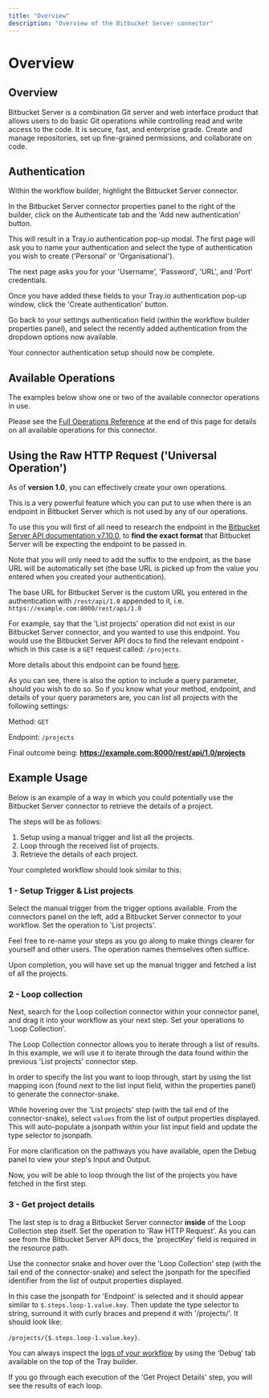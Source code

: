 ```yaml
---
title: "Overview"
description: "Overview of the Bitbucket Server connector"
---
```


# Overview

## Overview

Bitbucket Server is a combination Git server and web interface product that allows users to do basic Git operations while controlling read and write access to the code. It is secure, fast, and enterprise grade. Create and manage repositories, set up fine-grained permissions, and collaborate on code.

## Authentication

Within the workflow builder, highlight the Bitbucket Server connector.

In the Bitbucket Server connector properties panel to the right of the builder, click on the Authenticate tab and the 'Add new authentication' button.

This will result in a Tray.io authentication pop-up modal. The first page will ask you to name your authentication and select the type of authentication you wish to create ('Personal' or 'Organisational').

The next page asks you for your 'Username', 'Password', 'URL', and 'Port' credentials.

Once you have added these fields to your Tray.io authentication pop-up window, click the 'Create authentication' button.

Go back to your settings authentication field (within the workflow builder properties panel), and select the recently added authentication from the dropdown options now available.

Your connector authentication setup should now be complete.

## Available Operations

The examples below show one or two of the available connector operations in use.

Please see the [Full Operations Reference](#operationsFull) at the end of this page for details on all available operations for this connector.

## Using the Raw HTTP Request ('Universal Operation')

As of **version 1.0**, you can effectively create your own operations.

This is a very powerful feature which you can put to use when there is an endpoint in Bitbucket Server which is not used by any of our operations.

To use this you will first of all need to research the endpoint in the [Bitbucket Server API documentation v7.10.0](https://docs.atlassian.com/bitbucket-server/rest/7.10.0/bitbucket-rest.html), to **find the exact format** that Bitbucket Server will be expecting the endpoint to be passed in.

Note that you will only need to add the suffix to the endpoint, as the base URL will be automatically set (the base URL is picked up from the value you entered when you created your authentication).

The base URL for Bitbucket Server is the custom URL you entered in the authentication with `/rest/api/1.0` appended to it, i.e. `https://example.com:8000/rest/api/1.0`

For example, say that the 'List projects' operation did not exist in our Bitbucket Server connector, and you wanted to use this endpoint. You would use the Bitbucket Server API docs to find the relevant endpoint - which in this case is a `GET` request called: `/projects`.

More details about this endpoint can be found [here](https://docs.atlassian.com/bitbucket-server/rest/7.10.0/bitbucket-rest.html#idp147).

As you can see, there is also the option to include a query parameter, should you wish to do so. So if you know what your method, endpoint, and details of your query parameters are, you can list all projects with the following settings:

Method: `GET`

Endpoint: `/projects`

Final outcome being: **https://example.com:8000/rest/api/1.0/projects**

## Example Usage

Below is an example of a way in which you could potentially use the Bitbucket Server connector to retrieve the details of a project.

The steps will be as follows:

1. Setup using a manual trigger and list all the projects.
2. Loop through the received list of projects.
3. Retrieve the details of each project.

Your completed workflow should look similar to this:

### 1 - Setup Trigger & List projects

Select the manual trigger from the trigger options available. From the connectors panel on the left, add a Bitbucket Server connector to your workflow. Set the operation to 'List projects'.

Feel free to re-name your steps as you go along to make things clearer for yourself and other users. The operation names themselves often suffice.

Upon completion, you will have set up the manual trigger and fetched a list of all the projects.

### 2 - Loop collection

Next, search for the Loop collection connector within your connector panel, and drag it into your workflow as your next step. Set your operations to 'Loop Collection'.

The Loop Collection connector allows you to iterate through a list of results. In this example, we will use it to iterate through the data found within the previous 'List projects' connector step.

In order to specify the list you want to loop through, start by using the list mapping icon (found next to the list input field, within the properties panel) to generate the connector-snake.

While hovering over the 'List projects' step (with the tail end of the connector-snake), select `values` from the list of output properties displayed. This will auto-populate a jsonpath within your list input field and update the type selector to jsonpath.

For more clarification on the pathways you have available, open the Debug panel to view your step's Input and Output.

Now, you will be able to loop through the list of the projects you have fetched in the first step.

### 3 - Get project details

The last step is to drag a Bitbucket Server connector **inside** of the Loop Collection step itself. Set the operation to 'Raw HTTP Request'. As you can see from the Bitbucket Server API docs, the 'projectKey' field is required in the resource path.

Use the connector snake and hover over the 'Loop Collection' step (with the tail end of the connector-snake) and select the jsonpath for the specified identifier from the list of output properties displayed.

In this case the jsonpath for 'Endpoint' is selected and it should appear similar to `$.steps.loop-1.value.key`. Then update the type selector to string, surround it with curly braces and prepend it with '/projects/'. It should look like:

`/projects/{$.steps.loop-1.value.key}`.

You can always inspect the [logs of your workflow](/platform/troubleshooting/logs-and-debugging/) by using the ‘Debug’ tab available on the top of the Tray builder.

If you go through each execution of the 'Get Project Details' step, you will see the results of each loop.
